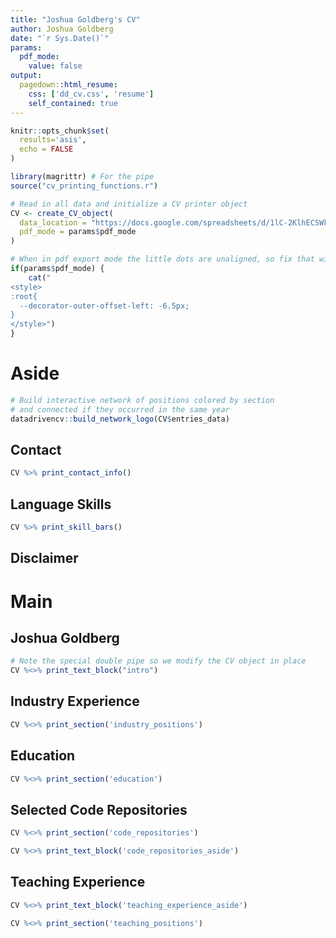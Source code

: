 ```yaml
---
title: "Joshua Goldberg's CV"
author: Joshua Goldberg
date: "`r Sys.Date()`"
params:
  pdf_mode:
    value: false
output:
  pagedown::html_resume:
    css: ['dd_cv.css', 'resume']
    self_contained: true
---
```


```r
knitr::opts_chunk$set(
  results='asis', 
  echo = FALSE
)

library(magrittr) # For the pipe
source("cv_printing_functions.r")

# Read in all data and initialize a CV printer object
CV <- create_CV_object(
  data_location = "https://docs.google.com/spreadsheets/d/1lC-2KlhECSWktw31_vJ-U-T-s2QsSl2QQAQ7_cHHn0g/edit?usp=sharing",  
  pdf_mode = params$pdf_mode
)

```


```r
# When in pdf export mode the little dots are unaligned, so fix that with some conditional CSS.
if(params$pdf_mode) {
    cat("
<style>
:root{
  --decorator-outer-offset-left: -6.5px;
}
</style>")
}
```


Aside
================================================================================

```r
# Build interactive network of positions colored by section
# and connected if they occurred in the same year
datadrivencv::build_network_logo(CV$entries_data)
```


<!-- ```{r}
if(params$pdf_mode){
  cat("View this CV online with links at https://goldbergdata.github.io/cv")
} else {
  cat("[<i class='fas fa-download'></i> Download a PDF of this CV](https://github.com/GoldbergData/cv/raw/main/docs/goldberg_cv.pdf)")
}
``` -->

Contact {#contact}
--------------------------------------------------------------------------------

```r
CV %>% print_contact_info()
```



Language Skills {#skills}
--------------------------------------------------------------------------------

```r
CV %>% print_skill_bars()
```



Disclaimer {#disclaimer}
--------------------------------------------------------------------------------

<!-- Last updated on `r Sys.Date()`. -->


Main
================================================================================

Joshua Goldberg {#title}
--------------------------------------------------------------------------------

```r
# Note the special double pipe so we modify the CV object in place
CV %<>% print_text_block("intro") 
```

<!-- Research Experience {data-icon=laptop} -->
<!-- -------------------------------------------------------------------------------- -->

<!-- ```{r} -->
<!-- CV %<>% print_section('research_positions') -->
<!-- ``` -->


Industry Experience {data-icon=suitcase}
--------------------------------------------------------------------------------

<!-- ::: aside -->
<!-- ```{r} -->
<!-- # CV %<>% print_text_block('industy_experience_aside') -->
<!-- ``` -->
<!-- ::: -->

```r
CV %<>% print_section('industry_positions')
```

Education {data-icon=graduation-cap data-concise=true}
--------------------------------------------------------------------------------

```r
CV %<>% print_section('education')
```

Selected Code Repositories {data-icon=terminal}
--------------------------------------------------------------------------------

```r
CV %<>% print_section('code_repositories')
```

:::aside
```r
CV %<>% print_text_block('code_repositories_aside')
```
:::

Teaching Experience {data-icon=chalkboard-teacher}
--------------------------------------------------------------------------------

:::aside
```r
CV %<>% print_text_block('teaching_experience_aside')
```
:::

```r
CV %<>% print_section('teaching_positions')
```


<!-- Selected Data Science Writing {data-icon=chart-line} -->
<!-- -------------------------------------------------------------------------------- -->

<!-- ::: aside -->
<!-- ```{r} -->
<!-- CV %<>% print_text_block('data_science_writing_aside') -->
<!-- ``` -->
<!-- ::: -->

<!-- ```{r} -->
<!-- CV %<>% print_section('data_science_writings') -->
<!-- ``` -->



<!-- Selected Press (About)  {data-icon=newspaper} -->
<!-- -------------------------------------------------------------------------------- -->

<!-- ```{r} -->
<!-- CV %<>% print_section('about_me_press') -->
<!-- ``` -->


<!-- <br> -->
<!-- <br> -->


<!-- Selected Press (By)  {data-icon=newspaper} -->
<!-- -------------------------------------------------------------------------------- -->

<!-- ```{r} -->
<!-- CV %<>% print_section('by_me_press') -->
<!-- ``` -->



<!-- Selected Publications, Posters, and Talks {data-icon=book} -->
<!-- -------------------------------------------------------------------------------- -->

<!-- ```{r} -->
<!-- CV %<>% print_section('academic_articles') -->
<!-- ``` -->



<!-- ```{r} -->
<!-- CV %<>% print_links() -->
<!-- ``` -->

